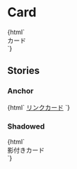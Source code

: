 
<Meta title="Card/Card" />

# Card

<Canvas>
  <Story name="Default">
    {html` <div class="jumpu-card px-4 py-3 mb-4">カード</div> `}
  </Story>
</Canvas>

## Stories

### Anchor

<Canvas>
  <Story name="Anchor">
    {html`
      <a href="#" class="jumpu-card px-4 py-3 mb-4 block">リンクカード</a>
    `}
  </Story>
</Canvas>

### Shadowed

<Canvas>
  <Story name="Shadowed">
    {html`
      <div class="jumpu-card px-4 py-3 border-0 shadow-lg">影付きカード</div>
    `}
  </Story>
</Canvas>
